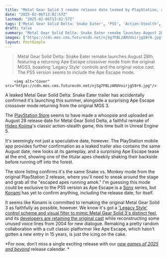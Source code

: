 ```yaml
---
title: "Metal Gear Solid 3 remake release date leaked by PlayStation, alongside a silly Ape Escape mode returning from the PS2 days"
date: "2025-02-06T13:02:57Z"
lastmod: "2025-02-06T13:02:57Z"
tags: ['Metal Gear Solid Delta: Snake Eater', 'PS5', 'Action-Stealth', 'Remake', 'Ape Escape', 'Unreal Engine 5']
draft: false
summary: "Metal Gear Solid Delta: Snake Eater remake launches August 28th, featuring a returning Ape Escape crossover mode from the original MGS3, boasting  'Legacy Style' controls and the original voice cast.  The PS5 version seems to include the Ape Escape mode."
images: ["https://cdn.mos.cms.futurecdn.net/njSg7FBLzARUVoirjgS9r9.jpg"]
layout: PostSimple
---
```

> Metal Gear Solid Delta: Snake Eater remake launches August 28th, featuring a returning Ape Escape crossover mode from the original MGS3, boasting  'Legacy Style' controls and the original voice cast.  The PS5 version seems to include the Ape Escape mode.


        <img alt="Cover" src="https://cdn.mos.cms.futurecdn.net/njSg7FBLzARUVoirjgS9r9.jpg"/>
        
A leaked Metal Gear Solid Delta: Snake Eater trailer has accidentally confirmed it's launching this summer, alongside a surprising Ape Escape crossover mode returning from the original MGS 3.

The [PlayStation Store](https://store.playstation.com/en-gb/concept/10007293/) seems to have made a whoopsie and uploaded an August 28 release date for Metal Gear Solid Delta, a faithful remake of [Hideo Kojima](https://www.gamesradar.com/tag/hideo-kojima/)'s classic action-stealth game, this time built in Unreal Engine 5.

It's seemingly not just a speculative date, however. The PlayStation mobile app provides further confirmation as a leaked trailer also contains the same August date, new looks at its gameplay, and a surprising Ape Escape tease at the end, showing one of the titular apes cheekily shaking their backside before running off into the forest.

The store listing confirms it's the same Snake vs. Monkey mode from the original PlayStation 2 release, where you'll need to sneak around the stage and grab all the "escaped apes running amok." I'm guessing this mode could be exclusive to the PS5 version as Ape Escape is a [Sony](https://www.gamesradar.com/tag/sony/) series, but [Konami](https://www.gamesradar.com/tag/konami/) has yet to confirm anything, including the release date, for itself.

It seems like Konami is committed to remaking the original Metal Gear Solid 3 as faithfully as possible, however. We know it's got a ['Legacy Style' control scheme and visual filter to mimic Metal Gear Solid 3's distinct feel](https://www.gamesradar.com/games/metal-gear/metal-gear-solid-3-remake-has-a-legacy-style-control-scheme-and-visual-filter-to-faithfully-recreate-the-screen-look-of-the-original-2004-stealth-game/), and its [developers are retaining the original cast](https://www.gamesradar.com/games/metal-gear/metal-gear-solid-3s-remake-retains-the-original-cast-but-reconstructs-some-old-unused-clips-for-new-voice-lines/) while reconstructing some unused voice lines from 2004 for new dialogue. Remaking a pretty random collaboration with a cult classic platformer like Ape Escape, which hasn't gotten a new entry in 15 years, is just the icing on the cake.

*For now, don’t miss a single exciting release with our *[<em>new games of 2025 and beyond</em>](https://www.gamesradar.com/video-game-release-dates/)* release calendar. *
        